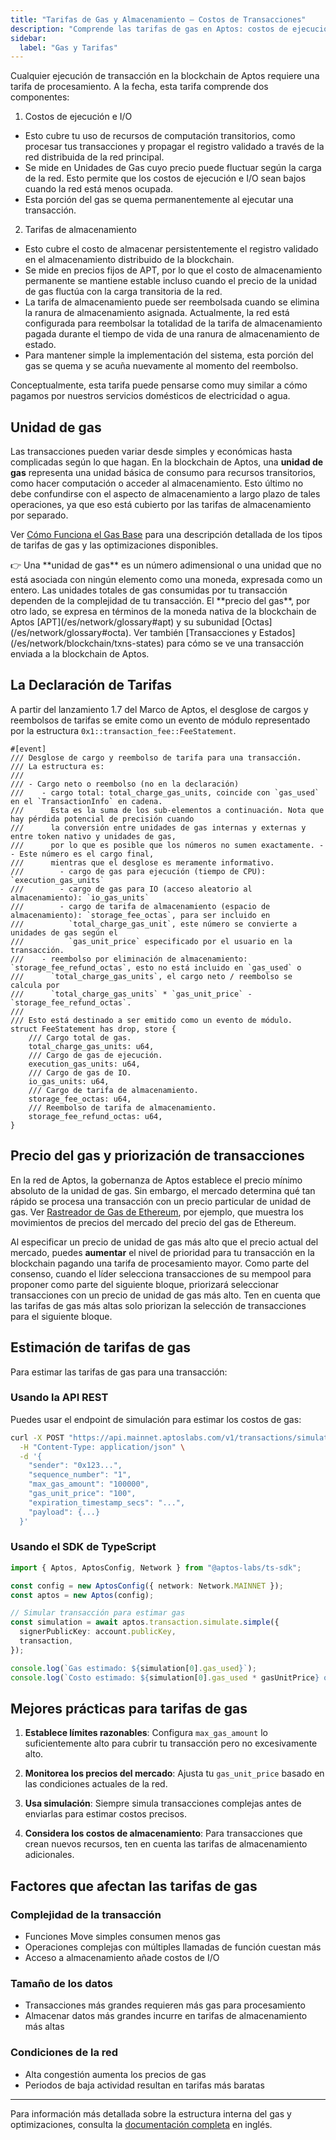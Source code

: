 ```yaml
---
title: "Tarifas de Gas y Almacenamiento – Costos de Transacciones"
description: "Comprende las tarifas de gas en Aptos: costos de ejecución, tarifas de almacenamiento, estimación de gas, y mejores prácticas para optimizar costos."
sidebar:
  label: "Gas y Tarifas"
---
```



Cualquier ejecución de transacción en la blockchain de Aptos requiere una tarifa de procesamiento. A la fecha, esta tarifa comprende dos componentes:

1. Costos de ejecución e I/O

- Esto cubre tu uso de recursos de computación transitorios, como procesar tus transacciones y propagar el registro validado a través de la red distribuida de la red principal.
- Se mide en Unidades de Gas cuyo precio puede fluctuar según la carga de la red. Esto permite que los costos de ejecución e I/O sean bajos cuando la red está menos ocupada.
- Esta porción del gas se quema permanentemente al ejecutar una transacción.

2. Tarifas de almacenamiento

- Esto cubre el costo de almacenar persistentemente el registro validado en el almacenamiento distribuido de la blockchain.
- Se mide en precios fijos de APT, por lo que el costo de almacenamiento permanente se mantiene estable incluso cuando el precio de la unidad de gas fluctúa con la carga transitoria de la red.
- La tarifa de almacenamiento puede ser reembolsada cuando se elimina la ranura de almacenamiento asignada. Actualmente, la red está configurada para reembolsar la totalidad de la tarifa de almacenamiento pagada durante el tiempo de vida de una ranura de almacenamiento de estado.
- Para mantener simple la implementación del sistema, esta porción del gas se quema y se acuña nuevamente al momento del reembolso.

<Aside type="note">
  Conceptualmente, esta tarifa puede pensarse como muy similar a cómo pagamos por nuestros servicios domésticos de electricidad o agua.
</Aside>

## Unidad de gas

Las transacciones pueden variar desde simples y económicas hasta complicadas según lo que hagan. En la blockchain de Aptos, una **unidad de gas** representa una unidad básica de consumo para recursos transitorios, como hacer computación o acceder al almacenamiento. Esto último no debe confundirse con el aspecto de almacenamiento a largo plazo de tales operaciones, ya que eso está cubierto por las tarifas de almacenamiento por separado.

Ver [Cómo Funciona el Gas Base](/es/network/blockchain/base-gas) para una descripción detallada de los tipos de tarifas de gas y las optimizaciones disponibles.

<Aside type="note">
  👉 Una **unidad de gas** es un número adimensional o una unidad que no está asociada con ningún elemento como una moneda, expresada como un entero. Las unidades totales de gas consumidas por tu transacción dependen de la complejidad de tu transacción. El **precio del gas**, por otro lado, se expresa en términos de la moneda nativa de la blockchain de Aptos [APT](/es/network/glossary#apt) y su subunidad [Octas](/es/network/glossary#octa). Ver también [Transacciones y Estados](/es/network/blockchain/txns-states) para cómo se ve una transacción enviada a la blockchain de Aptos.
</Aside>

## La Declaración de Tarifas

A partir del lanzamiento 1.7 del Marco de Aptos, el desglose de cargos y reembolsos de tarifas se emite como un evento de módulo representado por la estructura `0x1::transaction_fee::FeeStatement`.

```move filename="transaction_fee.move"
#[event]
/// Desglose de cargo y reembolso de tarifa para una transacción.
/// La estructura es:
///
/// - Cargo neto o reembolso (no en la declaración)
///    - cargo total: total_charge_gas_units, coincide con `gas_used` en el `TransactionInfo` en cadena.
///      Esta es la suma de los sub-elementos a continuación. Nota que hay pérdida potencial de precisión cuando
///      la conversión entre unidades de gas internas y externas y entre token nativo y unidades de gas,
///      por lo que es posible que los números no sumen exactamente. -- Este número es el cargo final,
///      mientras que el desglose es meramente informativo.
///        - cargo de gas para ejecución (tiempo de CPU): `execution_gas_units`
///        - cargo de gas para IO (acceso aleatorio al almacenamiento): `io_gas_units`
///        - cargo de tarifa de almacenamiento (espacio de almacenamiento): `storage_fee_octas`, para ser incluido en
///          `total_charge_gas_unit`, este número se convierte a unidades de gas según el
///          `gas_unit_price` especificado por el usuario en la transacción.
///    - reembolso por eliminación de almacenamiento: `storage_fee_refund_octas`, esto no está incluido en `gas_used` o
///      `total_charge_gas_units`, el cargo neto / reembolso se calcula por
///      `total_charge_gas_units` * `gas_unit_price` - `storage_fee_refund_octas`.
///
/// Esto está destinado a ser emitido como un evento de módulo.
struct FeeStatement has drop, store {
    /// Cargo total de gas.
    total_charge_gas_units: u64,
    /// Cargo de gas de ejecución.
    execution_gas_units: u64,
    /// Cargo de gas de IO.
    io_gas_units: u64,
    /// Cargo de tarifa de almacenamiento.
    storage_fee_octas: u64,
    /// Reembolso de tarifa de almacenamiento.
    storage_fee_refund_octas: u64,
}
```

## Precio del gas y priorización de transacciones

En la red de Aptos, la gobernanza de Aptos establece el precio mínimo absoluto de la unidad de gas. Sin embargo, el mercado determina qué tan rápido se procesa una transacción con un precio particular de unidad de gas. Ver [Rastreador de Gas de Ethereum](https://etherscan.io/gastracker), por ejemplo, que muestra los movimientos de precios del mercado del precio del gas de Ethereum.

Al especificar un precio de unidad de gas más alto que el precio actual del mercado, puedes **aumentar** el nivel de prioridad para tu transacción en la blockchain pagando una tarifa de procesamiento mayor. Como parte del consenso, cuando el líder selecciona transacciones de su mempool para proponer como parte del siguiente bloque, priorizará seleccionar transacciones con un precio de unidad de gas más alto. Ten en cuenta que las tarifas de gas más altas solo priorizan la selección de transacciones para el siguiente bloque.

## Estimación de tarifas de gas

Para estimar las tarifas de gas para una transacción:

### Usando la API REST

Puedes usar el endpoint de simulación para estimar los costos de gas:

```bash
curl -X POST "https://api.mainnet.aptoslabs.com/v1/transactions/simulate" \
  -H "Content-Type: application/json" \
  -d '{
    "sender": "0x123...",
    "sequence_number": "1",
    "max_gas_amount": "100000",
    "gas_unit_price": "100",
    "expiration_timestamp_secs": "...",
    "payload": {...}
  }'
```

### Usando el SDK de TypeScript

```typescript
import { Aptos, AptosConfig, Network } from "@aptos-labs/ts-sdk";

const config = new AptosConfig({ network: Network.MAINNET });
const aptos = new Aptos(config);

// Simular transacción para estimar gas
const simulation = await aptos.transaction.simulate.simple({
  signerPublicKey: account.publicKey,
  transaction,
});

console.log(`Gas estimado: ${simulation[0].gas_used}`);
console.log(`Costo estimado: ${simulation[0].gas_used * gasUnitPrice} octas`);
```

## Mejores prácticas para tarifas de gas

1. **Establece límites razonables**: Configura `max_gas_amount` lo suficientemente alto para cubrir tu transacción pero no excesivamente alto.

2. **Monitorea los precios del mercado**: Ajusta tu `gas_unit_price` basado en las condiciones actuales de la red.

3. **Usa simulación**: Siempre simula transacciones complejas antes de enviarlas para estimar costos precisos.

4. **Considera los costos de almacenamiento**: Para transacciones que crean nuevos recursos, ten en cuenta las tarifas de almacenamiento adicionales.

## Factores que afectan las tarifas de gas

### Complejidad de la transacción

- Funciones Move simples consumen menos gas
- Operaciones complejas con múltiples llamadas de función cuestan más
- Acceso a almacenamiento añade costos de I/O

### Tamaño de los datos

- Transacciones más grandes requieren más gas para procesamiento
- Almacenar datos más grandes incurre en tarifas de almacenamiento más altas

### Condiciones de la red

- Alta congestión aumenta los precios de gas
- Periodos de baja actividad resultan en tarifas más baratas

***

Para información más detallada sobre la estructura interna del gas y optimizaciones, consulta la [documentación completa](/network/blockchain/gas-txn-fee) en inglés.
